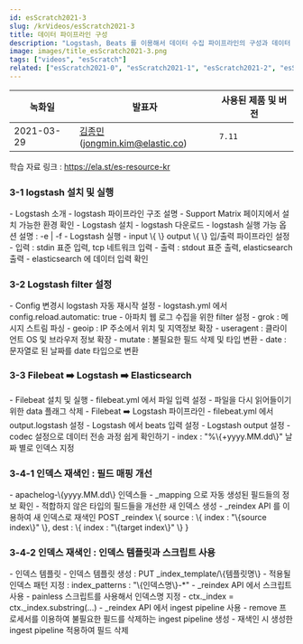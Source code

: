 ```yaml
---
id: esScratch2021-3
slug: /krVideos/esScratch2021-3
title: 데이터 파이프라인 구성
description: "Logstash, Beats 를 이용해서 데이터 수집 파이프라인의 구성과 데이터 정제 방법에 대해 설명합니다."
image: images/title_esScratch2021-3.png
tags: ["videos", "esScratch"]
related: ["esScratch2021-0", "esScratch2021-1", "esScratch2021-2", "esScratch2021-4"]
---
```


녹화일        | 발표자   | 사용된 제품 및 버전
----        | ----   | ------ 
2021-03-29   | [김종민](https://github.com/kimjmin/)(jongmin.kim@elastic.co)  | <DocBadge template="elasticsearch" /> <DocBadge template="kibana" /> `7.11`

학습 자료 링크 : https://ela.st/es-resource-kr

### 3-1 logstash 설치 및 실행
<DocVideo id="ocomvFYJ7As" source="youtube" title="logstash 설치 및 실행" />
- Logstash 소개
  - logstash 파이프라인 구조 설명
  - Support Matrix 페이지에서 설치 가능한 환경 확인
- Logstash 설치
  - logstash 다운로드
  - logstash 실행 가능 옵션 설명 : -e | -f
- Logstash 실행
  - input \{ \} output \{ \} 입/출력 파이프라인 설정
  - 입력 : stdin 표준 입력, tcp 네트워크 입력
  - 출력 : stdout 표준 출력, elasticsearch 출력
  - elasticsearch 에 데이터 입력 확인

### 3-2 Logstash filter 설정
<DocVideo id="E3CSlX--6Cc" source="youtube" title="Logstash filter 설정" />
- Config 변경시 logstash 자동 재시작 설정
  - logstash.yml 에서 config.reload.automatic: true
- 아파치 웹 로그 수집을 위한 filter 설정
  - grok : 메시지 스트림 파싱
  - geoip : IP 주소에서 위치 및 지역정보 확장
  - useragent : 클라이언트 OS 및 브라우저 정보 확장
  - mutate : 불필요한 필드 삭제 및 타입 변환
  - date : 문자열로 된 날짜를 date 타입으로 변환

### 3-3 Filebeat ➡️ Logstash ➡️ Elasticsearch
<DocVideo id="NeKnHoawKDI" source="youtube" title="Filebeat Logstash Elasticsearch" />
- Filebeat 설치 및 실행
  - filebeat.yml 에서 파일 입력 설정
  - 파일을 다시 읽어들이기 위한 data 플래그 삭제
- Filebeat ➡️ Logstash 파이프라인
  - filebeat.yml 에서 output.logstash 설정
  - Logstash 에서 beats 입력 설정
- Logstash output 설정
  - codec 설정으로 데이터 전송 과정 쉽게 확인하기
  - index : "%\{+yyyy.MM.dd\}" 날짜 별로 인덱스 지정

### 3-4-1 인덱스 재색인 : 필드 매핑 개선
<DocVideo id="R0Tq34Vqt8s" source="youtube" title="인덱스 재색인 : 필드 매핑 개선" />
- apachelog-\{yyyy.MM.dd\} 인덱스들
  - _mapping 으로 자동 생성된 필드들의 정보 확인
  - 적합하지 않은 타입의 필드들을 개선한 새 인덱스 생성
- _reindex API 를 이용하여 새 인덱스로 재색인
POST _reindex \{
 source : \{ index : "\{source index\}" \},
 dest : \{ index : "\{target index\}" \}
}

### 3-4-2 인덱스 재색인 : 인덱스 템플릿과 스크립트 사용
<DocVideo id="QHWFiImlRyY" source="youtube" title="인덱스 재색인 : 인덱스 템플릿과 스크립트 사용" />
- 인덱스 템플릿
  - 인덱스 템플릿 생성 : PUT _index_template/\{템플릿명\}
  - 적용될 인덱스 패턴 지정 : index_patterns : "\{인덱스명\}-*"
- _reindex API 에서 스크립트 사용
  - painless 스크립트를 사용해서 인덱스명 지정
  - ctx._index = ctx._index.substring(...)
- _reindex API 에서 ingest pipeline 사용
  - remove 프로세서를 이용하여 불필요한 필드를 삭제하는 ingest pipeline 생성
  - 재색인 시 생성한 ingest pipeline 적용하여 필드 삭제